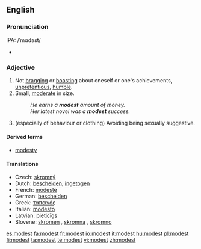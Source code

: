 ==English==

===Pronunciation===
IPA: /ˈmɑdəst/
*{{audio|en-us-modest.ogg|Audio (US)}}

===Adjective===
{{en-adj}}

# Not [[bragging]] or [[boasting]] about oneself or one's achievements,  [[unpretentious]], [[humble]].
# Small, [[moderate]] in size.
#: ''He earns a '''modest''' amount of money.''
#: ''Her latest novel was a '''modest''' success.''
# (especially of behaviour or clothing) Avoiding being sexually suggestive.

====Derived terms====
*[[modesty]]

====Translations====
*Czech: [[skromný]] {{m}}
*Dutch: [[bescheiden]], [[ingetogen]]
*French: [[modeste]]
*German: [[bescheiden]]
*Greek: [[ταπεινός]] {{n}}
*Italian: [[modesto]]
*Latvian: [[pieticīgs]]
*Slovene: [[skromen]] {{m}}, [[skromna]] {{f}}, [[skromno]] {{n}}

[[es:modest]]
[[fa:modest]]
[[fr:modest]]
[[io:modest]]
[[it:modest]]
[[hu:modest]]
[[pl:modest]]
[[fi:modest]]
[[ta:modest]]
[[te:modest]]
[[vi:modest]]
[[zh:modest]]